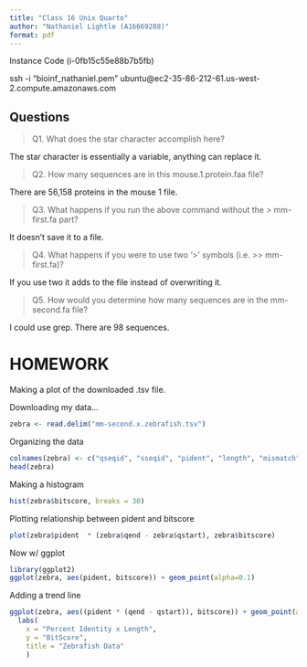 ```yaml
---
title: "Class 16 Unix Quarto"
author: "Nathaniel Lightle (A16669288)"
format: pdf
---
```


Instance Code (i-0fb15c55e88b7b5fb)

ssh -i "bioinf_nathaniel.pem" ubuntu@ec2-35-86-212-61.us-west-2.compute.amazonaws.com

## Questions

>Q1. What does the star character accomplish here? 

The star character is essentially a variable, anything can replace it.

>Q2. How many sequences are in this mouse.1.protein.faa file?

There are 56,158 proteins in the mouse 1 file. 

>Q3. What happens if you run the above command without the > mm-first.fa part?

It doesn't save it to a file. 

>Q4. What happens if you were to use two ‘>’ symbols (i.e. >> mm-first.fa)?

If you use two it adds to the file instead of overwriting it.

>Q5. How would you determine how many sequences are in the mm-second.fa file?

I could use grep. There are 98 sequences.


# HOMEWORK

Making a plot of the downloaded .tsv file.

Downloading my data...
```r
zebra <- read.delim("mm-second.x.zebrafish.tsv")
```

Organizing the data
```r
colnames(zebra) <- c("qseqid", "sseqid", "pident", "length", "mismatch", "gapopen", "qstart", "qend", "sstart", "send", "evalue", "bitscore")
head(zebra)
```

Making a histogram
```r
hist(zebra$bitscore, breaks = 30)
```

Plotting relationship between pident and bitscore
```r
plot(zebra$pident  * (zebra$qend - zebra$qstart), zebra$bitscore)
```

Now w/ ggplot
```r
library(ggplot2)
ggplot(zebra, aes(pident, bitscore)) + geom_point(alpha=0.1) 
```

Adding a trend line
```r
ggplot(zebra, aes((pident * (qend - qstart)), bitscore)) + geom_point(alpha=0.1) + geom_smooth() +
  labs( 
    x = "Percent Identity x Length",
    y = "BitScore",
    title = "Zebrafish Data"
    )
```


